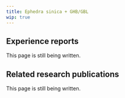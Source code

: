 ---
title: Ephedra sinica + GHB/GBL
wip: true
---

## Experience reports

This page is still being written.

## Related research publications

This page is still being written.

